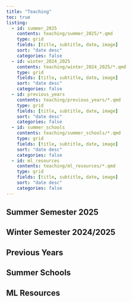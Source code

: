 ```yaml
---
title: "Teaching"
toc: true
listing:
  - id: summer_2025
    contents: teaching/summer_2025/*.qmd
    type: grid
    fields: [title, subtitle, date, image]
    sort: "date desc"
    categories: false
  - id: winter_2024_2025
    contents: teaching/winter_2024_2025/*.qmd
    type: grid
    fields: [title, subtitle, date, image]
    sort: "date desc"
    categories: false
  - id: previous_years
    contents: teaching/previous_years/*.qmd
    type: grid
    fields: [title, subtitle, date, image]
    sort: "date desc"
    categories: false
  - id: summer_schools
    contents: teaching/summer_schools/*.qmd
    type: grid
    fields: [title, subtitle, date, image]
    sort: "date desc"
    categories: false
  - id: ml_resources
    contents: teaching/ml_resources/*.qmd
    type: grid
    fields: [title, subtitle, date, image]
    sort: "date desc"
    categories: false
---
```


## Summer Semester 2025

::: {#summer_2025}
:::

## Winter Semester 2024/2025

::: {#winter_2024_2025}
:::

## Previous Years

::: {#previous_years}
:::

## Summer Schools

::: {#summer_schools}
:::

## ML Resources

::: {#ml_resources}
:::